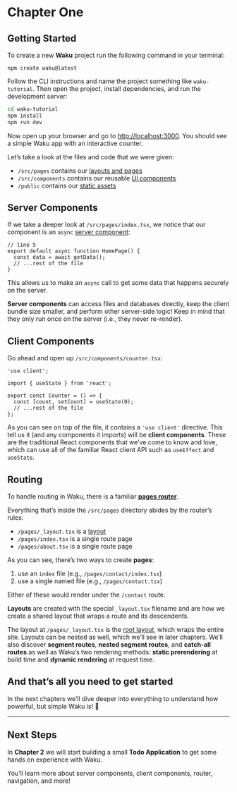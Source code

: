# Chapter One

## Getting Started

To create a new **Waku** project run the following command in your terminal:

```
npm create waku@latest
```

Follow the CLI instructions and name the project something like `waku-tutorial`. Then open the project, install dependencies, and run the development server:

```bash
cd waku-tutorial
npm install
npm run dev
```

Now open up your browser and go to [http://localhost:3000](http://localhost:3000/). You should see a simple Waku app with an interactive counter.

Let’s take a look at the files and code that we were given:

- `/src/pages` contains our [layouts and pages](https://waku.gg/#routing)
- `/src/components` contains our reusable [UI components](https://react.dev/learn/your-first-component)
- `/public` contains our [static assets](https://waku.gg/#static-assets)

## Server Components

If we take a deeper look at `/src/pages/index.tsx`, we notice that our component is an `async` [server component](https://waku.gg/#server-components):

```tsx
// line 5
export default async function HomePage() {
  const data = await getData();
  // ...rest of the file
}
```

This allows us to make an `async` call to get some data that happens securely on the server.

**Server components** can access files and databases directly, keep the client bundle size smaller, and perform other server-side logic! Keep in mind that they only run once on the server (i.e., they never re-render).

## Client Components

Go ahead and open up `/src/components/counter.tsx`:

```tsx
'use client';

import { useState } from 'react';

export const Counter = () => {
  const [count, setCount] = useState(0);
  // ...rest of the file
};
```

As you can see on top of the file, it contains a `'use client'` directive. This tell us it (and any components it imports) will be **client components**. These are the traditional React components that we’ve come to know and love, which can use all of the familiar React client API such as `useEffect` and `useState`.

## Routing

To handle routing in Waku, there is a familiar **[pages router](https://waku.gg/#routing)**.

Everything that’s inside the `/src/pages` directory abides by the router’s rules:

- `/pages/_layout.tsx` is a [layout](https://waku.gg/#layouts)
- `/pages/index.tsx` is a single route page
- `/pages/about.tsx` is a single route page

As you can see, there’s two ways to create **pages**:

1. use an `index` file (e.g., `/pages/contact/index.tsx`)
2. use a single named file (e.g., `/pages/contact.tsx`)

Either of these would render under the `/contact` route.

**Layouts** are created with the special `_layout.tsx` filename and are how we create a shared layout that wraps a route and its descendents.

The layout at `/pages/_layout.tsx` is the [root layout](https://waku.gg/#root-layout), which wraps the entire site. Layouts can be nested as well, which we’ll see in later chapters. We’ll also discover **segment routes**, **nested segment routes**, and **catch-all routes** as well as Waku’s two rendering methods: **static prerendering** at build time and **dynamic rendering** at request time.

## And that’s all you need to get started

In the next chapters we’ll dive deeper into everything to understand how powerful, but simple Waku is! 🙂

---

## Next Steps

In **Chapter 2** we will start building a small **Todo Application** to get some hands on experience with Waku.

You’ll learn more about server components, client components, router, navigation, and more!
